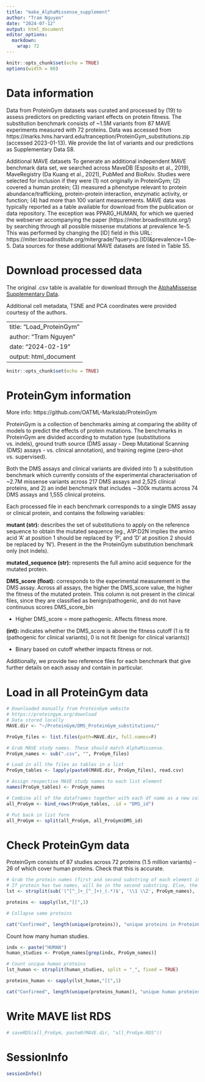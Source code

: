```yaml
---
title: "make_AlphaMissense_supplement"
author: "Tram Nguyen"
date: "2024-07-12"
output: html_document
editor_options: 
  markdown: 
    wrap: 72
---
```


```r
knitr::opts_chunk$set(echo = TRUE)
options(width = 80)
```

# Data information

Data from ProteinGym datasets was curated and processed by (19) to assess predictors on
predicting variant effects on protein fitness. The substitution benchmark consists of ~1.5M
variants from 87 MAVE experiments measured with 72 proteins. Data was accessed from
https://marks.hms.harvard.edu/tranception/ProteinGym_substitutions.zip (accessed 2023-01-13).
We provide the list of variants and our predictions as Supplementary Data S8.

Additional MAVE datasets
To generate an additional independent MAVE benchmark data set, we searched across MaveDB
(Esposito et al., 2019), MaveRegistry (Da Kuang et al., 2021), PubMed and BioRxiv. Studies
were selected for inclusion if they were (1) not originally in ProteinGym; (2) covered a human
protein; (3) measured a phenotype relevant to protein abundance/trafficking, protein-protein
interaction, enzymatic activity, or function; (4) had more than 100 variant measurements. MAVE
data was typically reported as a table available for download from the publication or data
repository. The exception was PPARG_HUMAN, for which we queried the webserver
accompanying the paper (https://miter.broadinstitute.org/) by searching through all possible
missense mutations at prevalence 1e-5. This was performed by changing the [ID] field in this
URL: https://miter.broadinstitute.org/mitergrade/?query=p.[ID]&prevalence=1.0e-5. Data
sources for these additional MAVE datasets are listed in Table S5.


# Download processed data

The original .csv table is available for download through the [AlphaMissense
Supplementary Data](https://www.science.org/doi/suppl/10.1126/science.adg7492/suppl_file/science.adg7492_data_s1_to_s9.zip).

Additional cell metadata, TSNE and PCA coordinates were provided 
courtesy of the authors.

---
title: "Load_ProteinGym"
author: "Tram Nguyen"
date: "2024-02-19"
output: html_document
---

```r
knitr::opts_chunk$set(echo = TRUE)
```

# ProteinGym information

More info: https://github.com/OATML-Markslab/ProteinGym

ProteinGym is a collection of benchmarks aiming at comparing the ability of
models to predict the effects of protein mutations. The benchmarks in ProteinGym
are divided according to mutation type (substitutions vs. indels), ground truth
source (DMS assay - Deep Mutational Scanning (DMS) assays - vs. clinical
annotation), and training regime (zero-shot vs. supervised).

Both the DMS assays and clinical variants are divided into 1) a substitution
benchmark which currently consists of the experimental characterisation of ~2.7M
missense variants across 217 DMS assays and 2,525 clinical proteins, and 2) an
indel benchmark that includes ∼300k mutants across 74 DMS assays and 1,555
clinical proteins.

Each processed file in each benchmark corresponds to a single DMS assay or
clinical protein, and contains the following variables:

**mutant (str):** describes the set of substitutions to apply on the reference
sequence to obtain the mutated sequence (eg., A1P:D2N implies the amino acid 'A'
at position 1 should be replaced by 'P', and 'D' at position 2 should be
replaced by 'N'). Present in the the ProteinGym substitution benchmark only (not
indels). 

**mutated_sequence (str):** represents the full amino acid sequence for the
mutated protein. 

**DMS_score (float):** corresponds to the experimental measurement
in the DMS assay. Across all assays, the higher the DMS_score value, the higher
the fitness of the mutated protein. This column is not present in the clinical
files, since they are classified as benign/pathogenic, and do not have
continuous scores DMS_score_bin 

  - Higher DMS_score = more pathogenic. Affects fitness more.

**(int):** indicates whether the DMS_score is above
the fitness cutoff (1 is fit (pathogenic for clinical variants), 0 is not fit
(benign for clinical variants))

  - Binary based on cutoff whether impacts fitness or not.

Additionally, we provide two reference files for each benchmark that give
further details on each assay and contain in particular.


# Load in all ProteinGym data

```r
# Downloaded manually from ProteinGym website 
# https://proteingym.org/download
# Data stored locally
MAVE.dir <- "~/ProteinGym/DMS_ProteinGym_substitutions/"

ProGym_files <- list.files(path=MAVE.dir, full.names=F)

# Grab MAVE study names. These should match AlphaMissense.
ProGym_names <- sub(".csv", "", ProGym_files) 

# Load in all the files as tables in a list
ProGym_tables <- lapply(paste0(MAVE.dir, ProGym_files), read.csv)

# Assign respective MAVE study names to each list element
names(ProGym_tables) <- ProGym_names 

# Combine all of the dataframes together with each df name as a new column.
all_ProGym <- bind_rows(ProGym_tables, .id = "DMS_id")

# Put back in list form
all_ProGym <- split(all_ProGym, all_ProGym$DMS_id)
```

# Check ProteinGym data

ProteinGym consists of 87 studies across 72 proteins (1.5 million variants) - 26
of which cover human proteins. Check that this is accurate.

```r
# Grab the protein names (first and second substring of each element in list)
# If protein has two names, will be in the second substring. Else, the species
lst <- strsplit(sub('(^[^_]+_[^_]+)_(.*)$', '\\1 \\2', ProGym_names), ' ')

proteins <- sapply(lst,"[[",1)

# Collapse same proteins

cat("Confirmed", length(unique(proteins)), "unique proteins in ProteinGym data.")
```

Count how many human studies.

```r
indx <- paste("HUMAN")
human_studies <- ProGym_names[grep(indx, ProGym_names)]

# Count unique human proteins
lst_human <- strsplit(human_studies, split = "_", fixed = TRUE)

proteins_human <- sapply(lst_human,"[[",1)

cat("Confirmed", length(unique(proteins_human)), "unique human proteins.")
```

# Write MAVE list RDS

```r
# saveRDS(all_ProGym, paste0(MAVE.dir, "all_ProGym.RDS"))
```

# SessionInfo
```r
sessionInfo()
```

